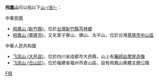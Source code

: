 '''飛鳳山'''可以指以下[[山|山-{岳}-]]：

;中華民國
* [[飛鳳山_(新竹縣)|飛鳳山 (新竹縣)]]，位於[[台灣|台灣]][[新竹縣|新竹縣]][[芎林鄉|芎林鄉]]
* [[飛鳳山_(基隆市)|飛鳳山 (基隆市)]]，又名曾子寮山、佛山、太平山，位於台灣[[基隆市|基隆市]][[中山區_(基隆市)|中山區]]

;中華人民共和國
* [[飞凤山_(大邑县)|飞凤山 (大邑县)]]，位於四川省成都市大邑縣，山上有[[藥師岩摩崖造像|藥師岩摩崖造像]]
* [[飞凤山_(仓山区)|飞凤山 (仓山区)]]，位於福建省福州市倉山區，設有飛鳳山奧體主題公園

{{消歧義}}

[[Category:三字亚洲地名消歧义|F飛]]